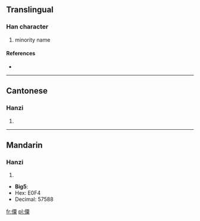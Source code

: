 ==Translingual==

===Han character===
{{Han char|rn=9|rad=人|as=12|sn=14|four=2129<sub>9</sub>|canj=人一田木 (OMWD), X人一田木 (XOMWD)}}

# minority name

====References====
* {{Han ref|kx=0118.051|hdz=10217.170|uh=50F3|ud=20723}}

----

==Cantonese==

===Hanzi===
{{yue-hanzi|jyut=|y=suk1}}

# {{defn|lang=yue|sort=人12}}

----

==Mandarin==

===Hanzi===
{{cmn-hanzi|pin=[[sù]] ([[su4]])|wg=su<sup>4</sup>}}

# {{defn|lang=cmn|sort=人12}}

* '''Big5''':
* Hex: E0F4
* Decimal: 57588

[[fr:僳]]
[[pl:僳]]